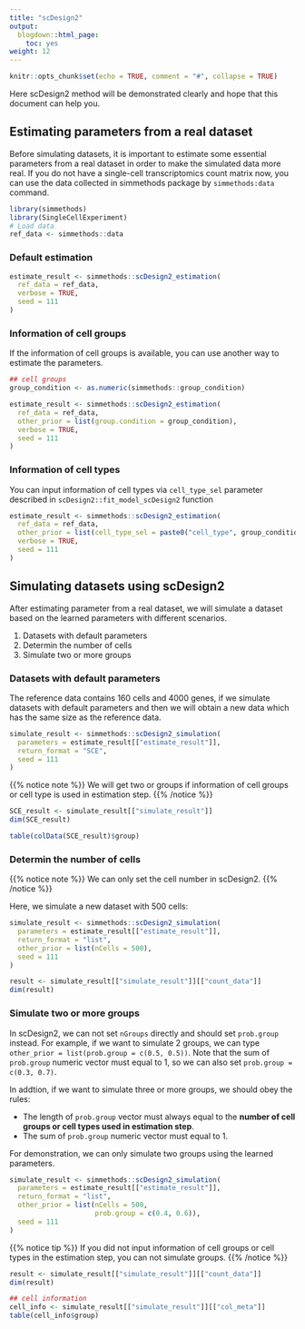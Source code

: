 ```yaml
---
title: "scDesign2"
output:
  blogdown::html_page:
    toc: yes
weight: 12
---
```


<!-- github markdown built using 
rmarkdown::render("vignettes/Splat.Rmd", output_format = rmarkdown::github_document())
-->

```r
knitr::opts_chunk$set(echo = TRUE, comment = "#", collapse = TRUE)
```
Here scDesign2 method will be demonstrated clearly and hope that this document can help you.

## Estimating parameters from a real dataset

Before simulating datasets, it is important to estimate some essential parameters from a real dataset in order to make the simulated data more real. If you do not have a single-cell transcriptomics count matrix now, you can use the data collected in simmethods package by `simmethods:data` command.

```r
library(simmethods)
library(SingleCellExperiment)
# Load data
ref_data <- simmethods::data
```

### Default estimation

```r
estimate_result <- simmethods::scDesign2_estimation(
  ref_data = ref_data,
  verbose = TRUE,
  seed = 111
)
```


### Information of cell groups

If the information of cell groups is available, you can use another way to estimate the parameters.

```r
## cell groups
group_condition <- as.numeric(simmethods::group_condition)
```


```r
estimate_result <- simmethods::scDesign2_estimation(
  ref_data = ref_data,
  other_prior = list(group.condition = group_condition),
  verbose = TRUE,
  seed = 111
)
```

### Information of cell types

You can input information of cell types via `cell_type_sel` parameter described in `scDesign2::fit_model_scDesign2` function

```r
estimate_result <- simmethods::scDesign2_estimation(
  ref_data = ref_data,
  other_prior = list(cell_type_sel = paste0("cell_type", group_condition)),
  verbose = TRUE,
  seed = 111
)
```



## Simulating datasets using scDesign2

After estimating parameter from a real dataset, we will simulate a dataset based on the learned parameters with different scenarios.

1. Datasets with default parameters
2. Determin the number of cells
3. Simulate two or more groups

### Datasets with default parameters

The reference data contains 160 cells and 4000 genes, if we simulate datasets with default parameters and then we will obtain a new data which has the same size as the reference data.

```r
simulate_result <- simmethods::scDesign2_simulation(
  parameters = estimate_result[["estimate_result"]],
  return_format = "SCE",
  seed = 111
)
```

{{% notice note %}}
We will get two or groups if information of cell groups or cell type is used in estimation step.
{{% /notice %}}

```r
SCE_result <- simulate_result[["simulate_result"]]
dim(SCE_result)
```

```r
table(colData(SCE_result)$group)
```


### Determin the number of cells

{{% notice note %}}
We can only set the cell number in scDesign2.
{{% /notice %}}

Here, we simulate a new dataset with 500 cells:
```r
simulate_result <- simmethods::scDesign2_simulation(
  parameters = estimate_result[["estimate_result"]],
  return_format = "list",
  other_prior = list(nCells = 500),
  seed = 111
)
```

```r
result <- simulate_result[["simulate_result"]][["count_data"]]
dim(result)
```


### Simulate two or more groups

In scDesign2, we can not set `nGroups` directly and should set `prob.group` instead. For example, if we want to simulate 2 groups, we can type `other_prior = list(prob.group = c(0.5, 0.5))`. Note that the sum of `prob.group` numeric vector must equal to 1, so we can also set `prob.group = c(0.3, 0.7)`.

In addtion, if we want to simulate three or more groups, we should obey the rules:

* The length of `prob.group` vector must always equal to the **number of cell groups or cell types used in estimation step**.
* The sum of `prob.group` numeric vector must equal to 1.

For demonstration, we can only simulate two groups using the learned parameters.
```r
simulate_result <- simmethods::scDesign2_simulation(
  parameters = estimate_result[["estimate_result"]],
  return_format = "list",
  other_prior = list(nCells = 500,
                     prob.group = c(0.4, 0.6)),
  seed = 111
)
```

{{% notice tip %}}
If you did not input information of cell groups or cell types in the estimation step, you can not simulate groups. 
{{% /notice %}}

```r
result <- simulate_result[["simulate_result"]][["count_data"]]
dim(result)
```


```r
## cell information
cell_info <- simulate_result[["simulate_result"]][["col_meta"]]
table(cell_info$group)
```


